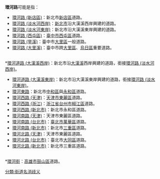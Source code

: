 '''環河路'''可能是指：

*[[環河路_(新店區)|環河路 (新店區)]]：新北市[[新店區|新店區]]道路。
*[[環河路_(淡水河西岸)|環河路 (淡水河西岸)]]：[[新北市|新北市]]沿大漢溪西岸興建的道路。
*[[環河路_(淡水河東岸)|環河路 (淡水河東岸)]]：新北市沿大漢溪東岸興建的道路。
*[[環河路_(西屯區)|環河路 (西屯區)]]：[[臺中市|臺中市]][[西屯區|西屯區]]道路。
*[[環河路_(旱溪)|環河路 (旱溪)]]：臺中市[[大里區|大里區]]一般道路。
*[[環河路_(大里溪)|環河路 (大里溪)]]：臺中市跨[[大里區|大里區]]、[[烏日區|烏日區]]重要道路。
<br>
*[[環河道路_(大漢溪西岸)|環河道路 (大漢溪西岸)]]：新北市沿[[大漢溪|大漢溪]]西岸興建的道路，銜接[[環河路_(淡水河西岸)|環河路 (淡水河西岸)]]。
*[[環河道路_(大漢溪東岸)|環河道路 (大漢溪東岸)]]：新北市沿大漢溪東岸興建的道路，銜接[[環河路_(淡水河東岸)|環河路 (淡水河東岸)]]。
*[[環河東路|環河東路]]：新北市[[中和區|中和區]]與[[永和區|永和區]]道路。
*[[環河西路_(天津)|環河西路 (天津)]]：[[天津市|天津市]][[東麗區|東麗區]]道路。
*[[環河西路_(浙江)|環河西路 (浙江)]]：[[浙江省|浙江省]][[台州市|台州市]][[椒江區|椒江區]]道路。
*[[環河西路_(新北市)|環河西路 (新北市)]]：新北市永和區道路。
*[[環河南路_(天津)|環河南路 (天津)]]：天津市東麗區道路。
*[[環河南路_(台北市)|環河南路 (台北市)]]：[[臺北市|臺北市]][[萬華區|萬華區]]道路。
*[[環河南路_(新北市)|環河南路 (新北市)]]：新北市[[三重區|三重區]]道路。
*[[環河北路_(天津)|環河北路 (天津)]]：天津市東麗區道路。
*[[環河北路_(台北市)|環河北路 (台北市)]]：臺北市[[大同區_(臺北市)|大同區]]道路。
*[[環河北路_(新北市)|環河北路 (新北市)]]：新北市三重區道路。
<br>
*[[環河街|環河街]]：[[高雄市|高雄市]][[鼓山區|鼓山區]]道路。

[[分類:街道名消歧义|分類:街道名消歧义]]